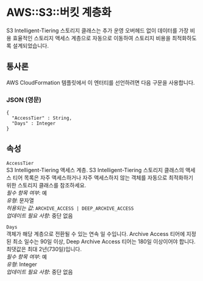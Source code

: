 # AWS::S3::버킷 계층화

S3 Intelligent-Tiering 스토리지 클래스는 추가 운영 오버헤드 없이 데이터를 가장 비용 효율적인 스토리지 액세스 계층으로 자동으로 이동하여 스토리지 비용을 최적화하도록 설계되었습니다.

## 통사론

AWS CloudFormation 템플릿에서 이 엔터티를 선언하려면 다음 구문을 사용합니다.

### JSON (영문)

```
{
  "AccessTier" : String,
  "Days" : Integer
}
```

## 속성

`AccessTier`  
S3 Intelligent-Tiering 액세스 계층. S3 Intelligent-Tiering 스토리지 클래스의 액세스 티어 목록은 자주 액세스하거나 자주 액세스하지 않는 객체를 자동으로 최적화하기 위한 스토리지 클래스를 참조하세요.  
_필수 항목 여부_: 예  
_유형_: 문자열  
_허용되는 값_: `ARCHIVE_ACCESS | DEEP_ARCHIVE_ACCESS`  
_업데이트 필요 사항_: 중단 없음

`Days`  
객체가 해당 계층으로 전환될 수 있는 연속 일 수입니다. Archive Access 티어에 지정된 최소 일수는 90일 이상, Deep Archive Access 티어는 180일 이상이어야 합니다. 최댓값은 최대 2년(730일)입니다.  
_필수 항목 여부_: 예  
_유형_: Integer  
_업데이트 필요 사항_: 중단 없음
